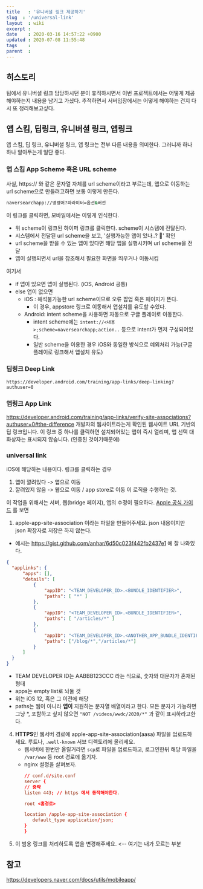 ```yaml
---
title   : '유니버셜 링크 제공하기' 
slug  : '/universal-link'
layout  : wiki 
excerpt : 
date    : 2020-03-16 14:57:22 +0900
updated : 2020-07-08 11:55:48
tags    : 
parent  : 
---
```


## 히스토리 
팀에서 유니버셜 링크 담당하시던 분이 휴직하시면서 이번 프로젝트에서는 어떻게 제공해야하는지 내용을 남기고 가셨다. 추적하면서 서버입장에서는 어떻게 해야하는 건지 다시 또 정리해보고싶다. 

## 앱 스킴, 딥링크, 유니버셜 링크, 앱링크 

앱 스킴, 딥 링크, 유니버셜 링크, 앱 링크는 전부 다른 내용을 의미한다. 그러니까 하나하나 알아두는게 일단 좋다. 


### 앱 스킴 App Scheme 혹은 URL scheme

사실, https:// 와 같은 문자열 자체를 url scheme이라고 부르는데,  앱으로 이동하는 url scheme으로 만들려고하면 보통 이렇게 만든다.  
```bash
naversearchapp://명령어?파라미터=옵션&버전
```
이 링크를 클릭하면, 모바일에서는 이렇게 인식한다.
- 위 scheme이 링크된 하이퍼 링크를 클릭한다. scheme이 시스템에 전달된다. 
- 시스템에서 전달된 url scheme을 보고, '실행가능한 앱이 있나..? 🤔' 확인
- url scheme을 받을 수 있는 앱이 있다면 해당 앱을 실행시키며 url scheme을 전달
- 앱이 실행되면서 url을 참조해서 필요한 화면을 띄우거나 이동시킴

여기서 
- if 앱이 있으면 앱이 실행된다. (iOS, Android 공통) 
- else 앱이 없으면 
  - iOS : 해석불가능한 url scheme이므로 오류 팝업 혹은 페이지가 뜬다. 
    - 이 경우, appstore 링크로 이동해서 앱설치를 유도할 수있다. 
  - Android: intent scheme을 사용하면 자동으로 구글 플레이로 이동한다.
    - intent scheme에는 `intent://<내용>;scheme=naversearchapp;action..` 등으로 intent가 먼저 구성되어있다. 
    - 일반 scheme을 이용한 경우 iOS와 동일한 방식으로 예외처리 가능(구글 플레이로 링크해서 앱설치 유도)


### 딥링크 Deep Link 
    https://developer.android.com/training/app-links/deep-linking?authuser=0
    
### 앱링크 App Link 
https://developer.android.com/training/app-links/verify-site-associations?authuser=0#the-difference
개발자의 웹사이트라는게 확인된 웹사이트 URL 기반의 딥 링크입니다. 
이 링크 중 하나를 클릭하면 설치되어있는 앱이 즉시 열리며, 앱 선택 대화상자는 표시되지 않습니다. 
(인증된 것이기때문에) 







### universal link 
iOS에 해당하는 내용이다. 
링크를 클릭하는 경우 
1) 앱이 깔려있다 -> 앱으로 이동 
2) 깔려있지 않음 -> 웹으로 이동 / app store로 이동 
이 로직을 수행하는 것. 

이 작업을 위해서는 서버, 웹(bridge 페이지), 앱의 수정이 필요하다. 
[Apple 공식 가이드](https://developer.apple.com/library/archive/documentation/General/Conceptual/AppSearch/UniversalLinks.html) 를 보면 

1. apple-app-site-association 이라는 파일을 만들어주세요. json 내용이지만 json 확장자로 저장은 하지 않는다.
  - 예시는 https://gist.github.com/anhar/6d50c023f442fb2437e1 에 잘 나와있다. 
  ```json
  {
    "applinks": {
        "apps": [],
        "details": [
            {
                "appID": "<TEAM_DEVELOPER_ID>.<BUNDLE_IDENTIFIER>",
                "paths": [ "*" ]
            },
            {
                "appID": "<TEAM_DEVELOPER_ID>.<BUNDLE_IDENTIFIER>",
                "paths": [ "/articles/*" ]
            },
            {
                "appID": "<TEAM_DEVELOPER_ID>.<ANOTHER_APP_BUNDLE_IDENTIFIER>",
                "paths": ["/blog/*","/articles/*"]
            }
        ]
    }
}
  ```
  - TEAM DEVELOPER ID는 AABBB123CCC 라는 식으로, 숫자와 대문자가 혼재된 형태
  - apps는 empty list로 놔둘 것 
  - 위는 iOS 12, 혹은 그 이전에 해당
  - paths는 웹이 아니라 **앱이** 지원하는 문자열 배열이라고 한다. 모든 문자가 가능하면 그냥 *, 포함하고 싶지 않으면 `"NOT /videos/wwdc/2020/*"` 과 같이 표시하라고한다.
  
  
4. **HTTPS**인 웹서버 경로에 apple-app-site-association(aasa) 파일을 업로드하세요. 루트나, `.well-known` 서브 디렉토리에 올리세요.
   - 웹서버에 한번만 올릴거라면 `scp`로 파일을 업로드하고, 로그인한뒤 해당 파일을 `/var/www` 등 root 경로에 옮기자. 
   - nginx 설정을 살펴보자. 
     ```conf
     // conf.d/site.conf
     server {
     // 중략 
     listen 443; // https 에서 동작해야한다. 
     
     root <홈경로> 
     
     location /apple-app-site-association {
     	default_type application/json;
     }
     }
     ```
6. 이 범용 링크를 처리하도록 앱을 변경해주세요. <-- 여기는 내가 모르는 부분


## 참고 
https://developers.naver.com/docs/utils/mobileapp/
